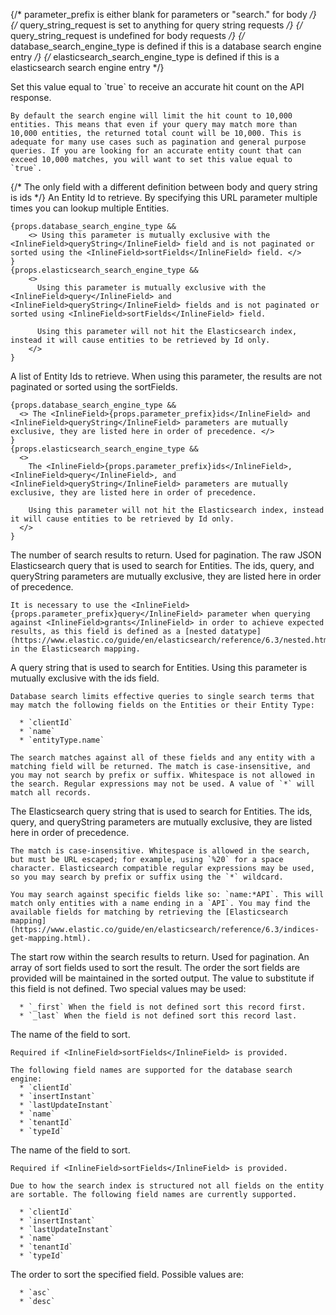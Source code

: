 
{/*  parameter_prefix is either blank for parameters or "search." for body */}
{/*  query_string_request is set to anything for query string requests */}
{/*  query_string_request is undefined for body requests */}
{/*  database_search_engine_type is defined if this is a database search engine entry */}
{/*  elasticsearch_search_engine_type is defined if this is a elasticsearch search engine entry */}

<APIBlock>
  <APIField name={props.parameter_prefix + "accurateTotal"} type="Boolean" optional defaults="false">
    Set this value equal to `true` to receive an accurate hit count on the API response.

    By default the search engine will limit the hit count to 10,000 entities. This means that even if your query may match more than 10,000 entities, the returned total count will be 10,000. This is adequate for many use cases such as pagination and general purpose queries. If you are looking for an accurate entity count that can exceed 10,000 matches, you will want to set this value equal to `true`.
  </APIField>
  {/*  The only field with a different definition between body and query string is ids */}
  <APIField name={props.parameter_prefix + "ids"} type="UUID" optional renderif={!!props.query_string_request}>
    An Entity Id to retrieve. By specifying this URL parameter multiple times you can lookup multiple Entities.

    {props.database_search_engine_type &&
        <> Using this parameter is mutually exclusive with the <InlineField>queryString</InlineField> field and is not paginated or sorted using the <InlineField>sortFields</InlineField> field. </>
    }
    {props.elasticsearch_search_engine_type &&
        <>
          Using this parameter is mutually exclusive with the <InlineField>query</InlineField> and <InlineField>queryString</InlineField> fields and is not paginated or sorted using <InlineField>sortFields</InlineField> field.

          Using this parameter will not hit the Elasticsearch index, instead it will cause entities to be retrieved by Id only.
        </>
    }
  </APIField>
  <APIField name={props.parameter_prefix + "ids"} type="Boolean" optional defaults="false" renderif={!props.query_string_request}>
    A list of Entity Ids to retrieve. When using this parameter, the results are not paginated or sorted using the <InlineField>sortFields</InlineField>.

    {props.database_search_engine_type &&
      <> The <InlineField>{props.parameter_prefix}ids</InlineField> and <InlineField>queryString</InlineField> parameters are mutually exclusive, they are listed here in order of precedence. </>
    }
    {props.elasticsearch_search_engine_type &&
      <>
        The <InlineField>{props.parameter_prefix}ids</InlineField>, <InlineField>query</InlineField>, and <InlineField>queryString</InlineField> parameters are mutually exclusive, they are listed here in order of precedence.

        Using this parameter will not hit the Elasticsearch index, instead it will cause entities to be retrieved by Id only.
      </>
    }
  </APIField>
  <APIField name={props.parameter_prefix + "numberOfResults"} type="Boolean" optional defaults="25">
    The number of search results to return. Used for pagination.
  </APIField>
  <APIField name={props.parameter_prefix + "query"} type="String" optional renderif={!!props.elasticsearch_search_engine_type}>
    The raw JSON Elasticsearch query that is used to search for Entities.  The <InlineField>ids</InlineField>, <InlineField>query</InlineField>, and <InlineField>queryString</InlineField>  parameters are mutually exclusive, they are listed here in order of precedence.

    It is necessary to use the <InlineField>{props.parameter_prefix}query</InlineField> parameter when querying against <InlineField>grants</InlineField> in order to achieve expected results, as this field is defined as a [nested datatype](https://www.elastic.co/guide/en/elasticsearch/reference/6.3/nested.html) in the Elasticsearch mapping.
  </APIField>
  <APIField name={props.parameter_prefix + "queryString"} type="String" optional renderif={!!props.database_search_engine_type}>
    A query string that is used to search for Entities. Using this parameter is mutually exclusive with the <InlineField>ids</InlineField> field.

    Database search limits effective queries to single search terms that may match the following fields on the Entities or their Entity Type:

      * `clientId`
      * `name`
      * `entityType.name`

    The search matches against all of these fields and any entity with a matching field will be returned. The match is case-insensitive, and you may not search by prefix or suffix. Whitespace is not allowed in the search. Regular expressions may not be used. A value of `*` will match all records.
  </APIField>
  <APIField name={props.parameter_prefix + "queryString"} type="String" optional renderif={!!props.elasticsearch_search_engine_type}>
    The Elasticsearch query string that is used to search for Entities.  The <InlineField>ids</InlineField>, <InlineField>query</InlineField>, and <InlineField>queryString</InlineField>  parameters are mutually exclusive, they are listed here in order of precedence.

    The match is case-insensitive. Whitespace is allowed in the search, but must be URL escaped; for example, using `%20` for a space character. Elasticsearch compatible regular expressions may be used, so you may search by prefix or suffix using the `*` wildcard.

    You may search against specific fields like so: `name:*API`. This will match only entities with a name ending in a `API`. You may find the available fields for matching by retrieving the [Elasticsearch mapping](https://www.elastic.co/guide/en/elasticsearch/reference/6.3/indices-get-mapping.html).
  </APIField>
  <APIField name={props.parameter_prefix + "startRow"} type="Integer" optional defaults="0">
    The start row within the search results to return. Used for pagination.
  </APIField>
  <APIField name={props.parameter_prefix + "sortFields"} type="Array" optional>
    An array of sort fields used to sort the result. The order the sort fields are provided will be maintained in the sorted output.
  </APIField>
  <APIField name={props.parameter_prefix + "sortFields[x].missing"} type="String" optional defaults="_last" renderif={!!props.elasticsearch_search_engine_type}>
    The value to substitute if this field is not defined. Two special values may be used:

      * `_first` When the field is not defined sort this record first.
      * `_last` When the field is not defined sort this record last.
  </APIField>
  <APIField name={props.parameter_prefix + "sortFields[x].name"} type="String" optional renderif={!!props.database_search_engine_type}>
    The name of the field to sort.

    Required if <InlineField>sortFields</InlineField> is provided.

    The following field names are supported for the database search engine:
      * `clientId`
      * `insertInstant`
      * `lastUpdateInstant`
      * `name`
      * `tenantId`
      * `typeId`
  </APIField>
  <APIField name={props.parameter_prefix + "sortFields[x].name"} type="String" optional renderif={!!props.elasticsearch_search_engine_type}>
    The name of the field to sort.

    Required if <InlineField>sortFields</InlineField> is provided.

    Due to how the search index is structured not all fields on the entity are sortable. The following field names are currently supported.

      * `clientId`
      * `insertInstant`
      * `lastUpdateInstant`
      * `name`
      * `tenantId`
      * `typeId`
  </APIField>
  <APIField name={props.parameter_prefix + "sortFields[x].order"} type="String" optional defaults="asc">
    The order to sort the specified field. Possible values are:

      * `asc`
      * `desc`
  </APIField>
</APIBlock>
